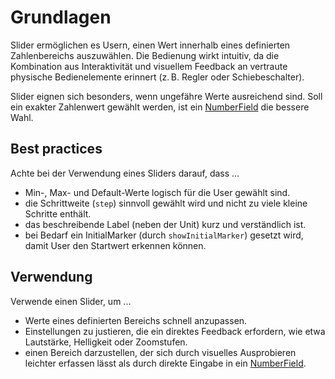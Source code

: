 # Grundlagen

Slider ermöglichen es Usern, einen Wert innerhalb eines definierten
Zahlenbereichs auszuwählen. Die Bedienung wirkt intuitiv, da die Kombination aus
Interaktivität und visuellem Feedback an vertraute physische Bedienelemente
erinnert (z. B. Regler oder Schiebeschalter).

Slider eignen sich besonders, wenn ungefähre Werte ausreichend sind. Soll ein
exakter Zahlenwert gewählt werden, ist ein
[NumberField](/03-components/form-controls/number-field/overview) die bessere Wahl.

## Best practices

Achte bei der Verwendung eines Sliders darauf, dass ...

- Min-, Max- und Default-Werte logisch für die User gewählt sind.
- die Schrittweite (`step`) sinnvoll gewählt wird und nicht zu viele kleine
  Schritte enthält.
- das beschreibende Label (neben der Unit) kurz und verständlich ist.
- bei Bedarf ein InitialMarker (durch `showInitialMarker`) gesetzt wird, damit
  User den Startwert erkennen können.

## Verwendung

Verwende einen Slider, um ...

- Werte eines definierten Bereichs schnell anzupassen.
- Einstellungen zu justieren, die ein direktes Feedback erfordern, wie etwa
  Lautstärke, Helligkeit oder Zoomstufen.
- einen Bereich darzustellen, der sich durch visuelles Ausprobieren leichter
  erfassen lässt als durch direkte Eingabe in ein
  [NumberField](/03-components/form-controls/number-field/overview).
